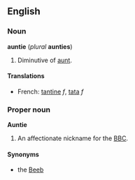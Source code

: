 ==English==
===Noun===
'''auntie''' (''plural'' '''aunties''')

#Diminutive of [[aunt]].

====Translations====
*French: [[tantine]] ''f'', [[tata]] ''f''

===Proper noun===
'''Auntie'''

#An affectionate nickname for the [[BBC]].

====Synonyms====
*the [[Beeb]]